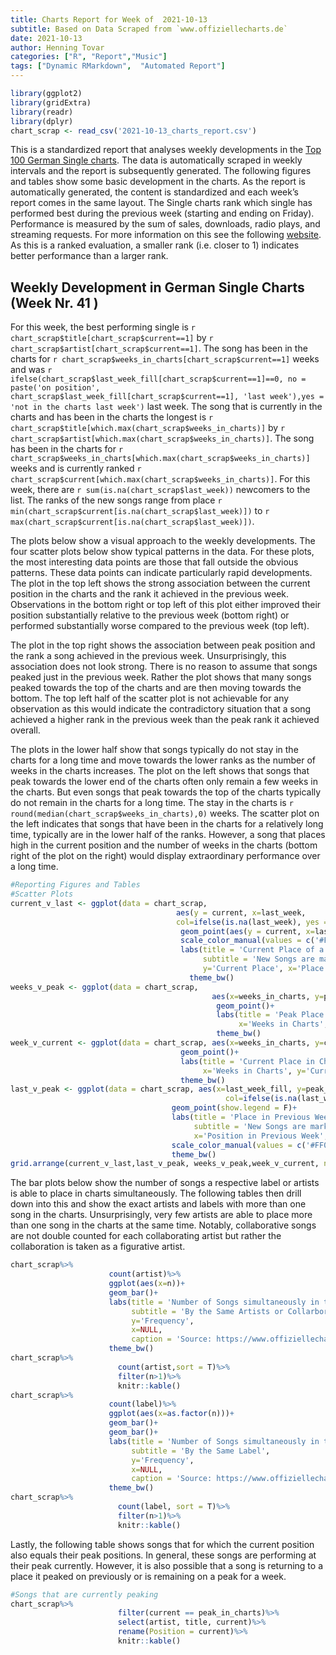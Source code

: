 ```yaml
---
title: Charts Report for Week of  2021-10-13
subtitle: Based on Data Scraped from `www.offiziellecharts.de`
date: 2021-10-13
author: Henning Tovar
categories: ["R", "Report","Music"]
tags: ["Dynamic RMarkdown",  "Automated Report"]
---
```

```r
library(ggplot2)
library(gridExtra)
library(readr)
library(dplyr)
chart_scrap <- read_csv('2021-10-13_charts_report.csv')
```
This is a standardized report that analyses weekly developments in the [Top 100 German Single charts](https://www.offiziellecharts.de/charts). The data is automatically scraped in weekly intervals and the report is subsequently generated. The following figures and tables show some basic development in the charts. As the report is automatically generated, the content is standardized and each week's report comes in the same layout. The Single charts rank which single has performed best during the previous week (starting and ending on Friday). Performance is measured by the sum of sales, downloads, radio plays, and streaming requests. For more information on this see the following [website](https://www.offiziellecharts.de/info/faq). As this is a ranked evaluation, a smaller rank (i.e. closer to 1) indicates better performance than a larger rank.

## Weekly Development in German Single Charts (Week Nr. 41 )
For this week, the best performing single is `r chart_scrap$title[chart_scrap$current==1]` by `r chart_scrap$artist[chart_scrap$current==1]`. The song has been in the charts for `r chart_scrap$weeks_in_charts[chart_scrap$current==1]` weeks and was `r ifelse(chart_scrap$last_week_fill[chart_scrap$current==1]==0, no = paste('on position', chart_scrap$last_week_fill[chart_scrap$current==1], 'last week'),yes = 'not in the charts last week')` last week. The song that is currently in the charts and has been in the charts the longest is `r chart_scrap$title[which.max(chart_scrap$weeks_in_charts)]` by `r chart_scrap$artist[which.max(chart_scrap$weeks_in_charts)]`. The song has been in the charts for `r chart_scrap$weeks_in_charts[which.max(chart_scrap$weeks_in_charts)]` weeks and is currently ranked `r chart_scrap$current[which.max(chart_scrap$weeks_in_charts)]`. For this week, there are `r sum(is.na(chart_scrap$last_week))` newcomers to the list. The ranks of the new songs range from place `r min(chart_scrap$current[is.na(chart_scrap$last_week)])` to `r max(chart_scrap$current[is.na(chart_scrap$last_week)])`.

The plots below show a visual approach to the weekly developments. The four scatter plots below show typical patterns in the data. For these plots, the most interesting data points are those that fall outside the obvious patterns. These data points can indicate particularly rapid developments. The plot in the top left shows the strong association between the current position in the charts and the rank it achieved in the previous week. Observations in the bottom right or top left of this plot either improved their position substantially relative to the previous week (bottom right) or performed substantially worse compared to the previous week (top left).

The plot in the top right shows the association between peak position and the rank a song achieved in the previous week. Unsurprisingly, this association does not look strong. There is no reason to assume that songs peaked just in the previous week. Rather the plot shows that many songs peaked towards the top of the charts and are then moving towards the bottom. The top left half of the scatter plot is not achievable for any observation as this would indicate the contradictory situation that a song achieved a higher rank in the previous week than the peak rank it achieved overall.

The plots in the lower half show that songs typically do not stay in the charts for a long time and move towards the lower ranks as the number of weeks in the charts increases. The plot on the left shows that songs that peak towards the lower end of the charts often only remain a few weeks in the charts. But even songs that peak towards the top of the charts typically do not remain in the charts for a long time. The stay in the charts is `r round(median(chart_scrap$weeks_in_charts),0)` weeks. The scatter plot on the left indicates that songs that have been in the charts for a relatively long time, typically are in the lower half of the ranks. However, a song that places high in the current position and the number of weeks in the charts (bottom right of the plot on the right) would display extraordinary performance over a long time.

```r
#Reporting Figures and Tables
#Scatter Plots
current_v_last <- ggplot(data = chart_scrap,
                                     aes(y = current, x=last_week,
                                     col=ifelse(is.na(last_week), yes = 'NA' , no = 'NonNA')))+
                                      geom_point(aes(y = current, x=last_week_fill),show.legend = F)+
                                      scale_color_manual(values = c('#FF0000','#000000'))+
                                      labs(title = 'Current Place of a Song \nvs. Place in Previous Week',
                                           subtitle = 'New Songs are marked in Red',
                                           y='Current Place', x='Place in Previous Week')+
                                        theme_bw()
weeks_v_peak <- ggplot(data = chart_scrap,
                                             aes(x=weeks_in_charts, y=peak_in_charts))+
                                              geom_point()+
                                              labs(title = 'Peak Place in Charts \nvs. Weeks in Charts',
                                                   x='Weeks in Charts', y='Peak Place')+
                                              theme_bw()
week_v_current <- ggplot(data = chart_scrap, aes(x=weeks_in_charts, y=current))+
                                      geom_point()+
                                      labs(title = 'Current Place in Charts \nvs. Weeks in Charts',
                                           x='Weeks in Charts', y='Current Place')+
                                      theme_bw()
last_v_peak <- ggplot(data = chart_scrap, aes(x=last_week_fill, y=peak_in_charts,
                                                col=ifelse(is.na(last_week), yes = 'NA' , no = 'NonNA')))+
                                    geom_point(show.legend = F)+
                                    labs(title = 'Place in Previous Week \nvs. Peak Position',
                                         subtitle = 'New Songs are marked Red',
                                         x='Position in Previous Week', y='Peak Place')+
                                    scale_color_manual(values = c('#FF0000','#000000'))+
                                    theme_bw()
grid.arrange(current_v_last,last_v_peak, weeks_v_peak,week_v_current, nrow=2)
``` 

The bar plots below show the number of songs a respective label or artists is able to place in charts simultaneously. The following tables then drill down into this and show the exact artists and labels with more than one song in the charts. Unsurprisingly, very few artists are able to place more than one song in the charts at the same time. Notably, collaborative songs are not double counted for each collaborating artist but rather the collaboration is taken as a figurative artist.
```r
chart_scrap%>%
                      count(artist)%>%
                      ggplot(aes(x=n))+
                      geom_bar()+
                      labs(title = 'Number of Songs simultaneously in the Top 100 Charts',
                           subtitle = 'By the Same Artists or Collarboration',
                           y='Frequency',
                           x=NULL,
                           caption = 'Source: https://www.offiziellecharts.de/charts')+
                      theme_bw()
chart_scrap%>%
                        count(artist,sort = T)%>%
                        filter(n>1)%>%
                        knitr::kable()
chart_scrap%>%
                      count(label)%>%
                      ggplot(aes(x=as.factor(n)))+
                      geom_bar()+
                      geom_bar()+
                      labs(title = 'Number of Songs simultaneously in the Top 100 Charts',
                           subtitle = 'By the Same Label',
                           y='Frequency',
                           x=NULL,
                           caption = 'Source: https://www.offiziellecharts.de/charts')+
                      theme_bw()
chart_scrap%>%
                        count(label, sort = T)%>%
                        filter(n>1)%>%
                        knitr::kable()
```
Lastly, the following table shows songs that for which the current position also equals their peak positions. In general, these songs are performing at their peak currently. However, it is also possible that a song is returning to a place it peaked on previously or is remaining on a peak for a week.
```r
#Songs that are currently peaking
chart_scrap%>%
                        filter(current == peak_in_charts)%>%
                        select(artist, title, current)%>%
                        rename(Position = current)%>%
                        knitr::kable()
```
